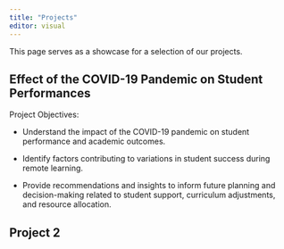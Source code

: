 ```yaml
---
title: "Projects"
editor: visual
---
```


This page serves as a showcase for a selection of our projects.

## **Effect of  the COVID-19 Pandemic on Student Performances** 

Project Objectives:

-   Understand the impact of the COVID-19 pandemic on student performance and academic outcomes.

-   Identify factors contributing to variations in student success during remote learning.

-   Provide recommendations and insights to inform future planning and
    decision-making related to student support, curriculum adjustments, and resource allocation.

## Project 2
